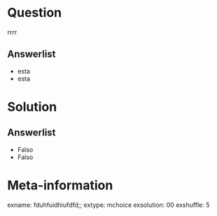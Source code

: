 ```{r data generation, echo = FALSE, results = "hide"}

```

Question
========
rrrr

Answerlist
----------
* esta
* esta

Solution
========


Answerlist
----------
* Falso
* Falso


Meta-information
================
exname: fduhfuidhiufdfd;;
extype: mchoice
exsolution: 00
exshuffle: 5
